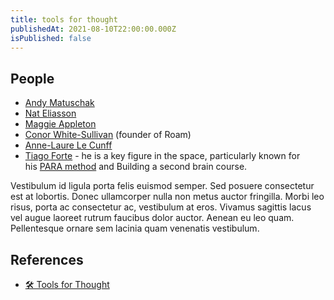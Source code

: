 ```yaml
---
title: tools for thought
publishedAt: 2021-08-10T22:00:00.000Z
isPublished: false
---
```


## People

- [Andy Matuschak](https://andymatuschak.org/)
- [Nat Eliasson](https://www.nateliason.com/)
- [Maggie Appleton](https://maggieappleton.com/)
- [Conor White-Sullivan](https://twitter.com/conaw) (founder of Roam)
- [Anne-Laure Le Cunff](https://twitter.com/anthilemoon?lang=en)
- [Tiago Forte](https://fortelabs.co/) - he is a key figure in the space, particularly known for his [PARA method](https://fortelabs.co/blog/para/) and Building a second brain course.

<Quote author="Bob">
	Vestibulum id ligula porta felis euismod semper. Sed posuere consectetur est
	at lobortis. Donec ullamcorper nulla non metus auctor fringilla. Morbi leo
	risus, porta ac consectetur ac, vestibulum at eros. Vivamus sagittis lacus vel
	augue laoreet rutrum faucibus dolor auctor. Aenean eu leo quam. Pellentesque
	ornare sem lacinia quam venenatis vestibulum.
</Quote>

## References

- [🛠️ Tools for Thought](https://nesslabs.com/topic/tools)
